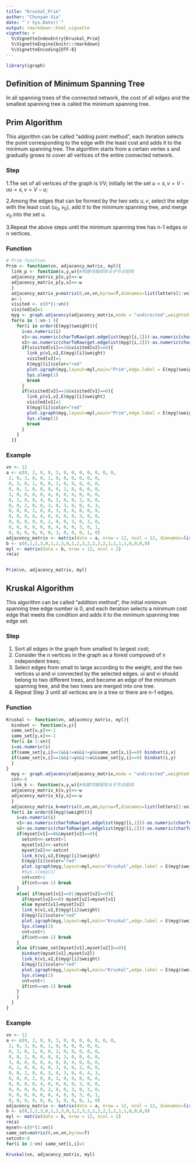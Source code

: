 ```yaml
---
title: "Kruskal_Prim"
author: "Chunyan Xia"
date: "`r Sys.Date()`"
output: rmarkdown::html_vignette
vignette: >
  %\VignetteIndexEntry{Kruskal_Prim}
  %\VignetteEngine{knitr::rmarkdown}
  %\VignetteEncoding{UTF-8}
---
```


```r
library(igraph)
```

## Definition of Minimum Spanning Tree

In all spanning trees of the connected network, the cost of all edges and the smallest spanning tree is called the minimum spanning tree.

## Prim Algorithm

This algorithm can be called "adding point method", each iteration selects the point corresponding to the edge with the least cost and adds it to the minimum spanning tree. The algorithm starts from a certain vertex s and gradually grows to cover all vertices of the entire connected network.

### Step

1.The set of all vertices of the graph is VV; initially let the set $u={s},v=V−uu={s},v=V−u$;

2.Among the edges that can be formed by the two sets $u, v$, select the edge with the least cost $(u_0, v_0)$, add it to the minimum spanning tree, and merge $v_0$ into the set u.

3.Repeat the above steps until the minimum spanning tree has n-1 edges or n vertices.


### Function

```r
# Prim function
Prim <- function(vn, adjacency_matrix, myl){
  link_p <- function(x,y,w){#构建邻接矩阵与子节点矩阵
  adjacency_matrix_p[x,y]<<-w
  adjacency_matrix_p[y,x]<<-w
  }
  adjacency_matrix_p=matrix(0,vn,vn,byrow=T,dimnames=list(letters[1:vn],letters[1:vn])) 
  a<-1
  visited <- c(0*(1:vn))
  visited[a]=1
  myg <- graph.adjacency(adjacency_matrix,mode = "undirected",weighted = TRUE)
  for(o in 1:vn-1 ){
    for(i in order(E(myg)$weight)){
      i=as.numeric(i)
      v1<-as.numeric(charToRaw(get.edgelist(myg)[i,1]))-as.numeric(charToRaw('a'))+1
      v2<-as.numeric(charToRaw(get.edgelist(myg)[i,2]))-as.numeric(charToRaw('a'))+1
      if(visited[v1]==1&&visited[v2]==0){
        link_p(v1,v2,E(myg)[i]$weight)
        visited[v2]=1
        E(myg)[i]$color="red"
        plot.igraph(myg,layout=myl,main="Prim",edge.label = E(myg)$weight)
        Sys.sleep(1)
        break
      }
      if(visited[v2]==1&&visited[v1]==0){
        link_p(v1,v2,E(myg)[i]$weight)
        visited[v1]=1
        E(myg)[i]$color="red"
        plot.igraph(myg,layout=myl,main="Prim",edge.label = E(myg)$weight)
        Sys.sleep(1)
        break
      }
    }
  }}
```

### Example

```r
vn <- 12
a <- c(0, 2, 0, 0, 3, 0, 0, 0, 0, 0, 0, 0,
 2, 0, 3, 0, 0, 1, 0, 0, 0, 0, 0, 0,
 0, 3, 0, 1, 0, 0, 2, 0, 0, 0, 0, 0,
 0, 0, 1, 0, 0, 0, 0, 2, 0, 0, 0, 0,
 3, 0, 0, 0, 0, 4, 0, 0, 4, 0, 0, 0,
 0, 1, 0, 0, 4, 0, 3, 0, 0, 2, 0, 0,
 0, 0, 2, 0, 0, 3, 0, 3, 0, 0, 4, 3,
 0, 0, 0, 2, 0, 0, 3, 0, 0, 0, 0, 0,
 0, 0, 0, 0, 4, 0, 0, 0, 0, 3, 0, 0,
 0, 0, 0, 0, 0, 2, 0, 0, 3, 0, 3, 0,
 0, 0, 0, 0, 0, 0, 4, 0, 0, 3, 0, 1,
 0, 0, 0, 0, 0, 0, 3, 0, 0, 0, 1, 0)
adjacency_matrix <- matrix(data = a, nrow = 12, ncol = 12, dimnames=list(letters[1:vn],letters[1:vn]))
b <- c(0,1,2,3,0,1,2,3,0,1,2,3,2,2,2,2,1,1,1,1,0,0,0,0)
myl <- matrix(data = b, nrow = 12, ncol = 2)
rm(a)


Prim(vn, adjacency_matrix, myl)
```



## Kruskal Algorithm

This algorithm can be called "addition method", the initial minimum spanning tree edge number is 0, and each iteration selects a minimum cost edge that meets the condition and adds it to the minimum spanning tree edge set.

### Step

1. Sort all edges in the graph from smallest to largest cost;
2. Consider the n vertices in the graph as a forest composed of n independent trees;
3. Select edges from small to large according to the weight, and the two vertices ui and vi connected by the selected edges. ui and vi should belong to two different trees, and become an edge of the minimum spanning tree, and the two trees are merged into one tree.
4. Repeat Step 3 until all vertices are in a tree or there are n-1 edges.

### Function
```r
Kruskal <- function(vn, adjacency_matrix, myl){
  bindset <- function(x,y){
  same_set[x,y]<<-1
  same_set[y,x]<<-1
  for(i in 1:vn){
  i=as.numeric(i)
  if(same_set[y,i]==1&&i!=x&&i!=y&&same_set[x,i]==0) bindset(i,x)
  if(same_set[x,i]==1&&i!=y&&i!=x&&same_set[y,i]==0) bindset(i,y)
  }
}
  myg <- graph.adjacency(adjacency_matrix,mode = "undirected",weighted = TRUE)
  cnt<-0
  link_k <- function(x,y,w){#构建邻接矩阵与子节点矩阵
  adjacency_matrix_k[x,y]<<-w
  adjacency_matrix_k[y,x]<<-w
  }
  adjacency_matrix_k=matrix(0,vn,vn,byrow=T,dimnames=list(letters[1:vn],letters[1:vn])) #创建k子树邻接矩阵
  for(i in order(E(myg)$weight)){
    i=as.numeric(i)
    v1<-as.numeric(charToRaw(get.edgelist(myg)[i,1]))-as.numeric(charToRaw('a'))+1
    v2<-as.numeric(charToRaw(get.edgelist(myg)[i,2]))-as.numeric(charToRaw('a'))+1
    if(myset[v1]==0&&myset[v2]==0){
      setcnt<<-setcnt+1
      myset[v1]<<-setcnt
      myset[v2]<<-setcnt
      link_k(v1,v2,E(myg)[i]$weight)
      E(myg)[i]$color="red"
      plot.igraph(myg,layout=myl,main="Kruskal",edge.label = E(myg)$weight)
      #Sys.sleep(1)
      cnt=cnt+1
      if(cnt==vn-1) break
    }
    else{ if(myset[v1]==0||myset[v2]==0){
      if(myset[v2]==0) myset[v2]=myset[v1]
      else myset[v1]=myset[v2]
      link_k(v1,v2,E(myg)[i]$weight)
      E(myg)[i]$color="red"
      plot.igraph(myg,layout=myl,main="Kruskal",edge.label = E(myg)$weight)
      Sys.sleep(1)
      cnt=cnt+1
      if(cnt==vn-1) break
    }
    else if(same_set[myset[v1],myset[v2]]==0){
      bindset(myset[v1],myset[v2])
      link_k(v1,v2,E(myg)[i]$weight)
      E(myg)[i]$color="red"
      plot.igraph(myg,layout=myl,main="Kruskal",edge.label = E(myg)$weight)
      Sys.sleep(1)
      cnt=cnt+1
      if(cnt==vn-1) break
    }
    }
  }
}
```

### Example

```r
vn <- 12
a <- c(0, 2, 0, 0, 3, 0, 0, 0, 0, 0, 0, 0,
 2, 0, 3, 0, 0, 1, 0, 0, 0, 0, 0, 0,
 0, 3, 0, 1, 0, 0, 2, 0, 0, 0, 0, 0,
 0, 0, 1, 0, 0, 0, 0, 2, 0, 0, 0, 0,
 3, 0, 0, 0, 0, 4, 0, 0, 4, 0, 0, 0,
 0, 1, 0, 0, 4, 0, 3, 0, 0, 2, 0, 0,
 0, 0, 2, 0, 0, 3, 0, 3, 0, 0, 4, 3,
 0, 0, 0, 2, 0, 0, 3, 0, 0, 0, 0, 0,
 0, 0, 0, 0, 4, 0, 0, 0, 0, 3, 0, 0,
 0, 0, 0, 0, 0, 2, 0, 0, 3, 0, 3, 0,
 0, 0, 0, 0, 0, 0, 4, 0, 0, 3, 0, 1,
 0, 0, 0, 0, 0, 0, 3, 0, 0, 0, 1, 0)
adjacency_matrix <- matrix(data = a, nrow = 12, ncol = 12, dimnames=list(letters[1:vn],letters[1:vn]))
b <- c(0,1,2,3,0,1,2,3,0,1,2,3,2,2,2,2,1,1,1,1,0,0,0,0)
myl <- matrix(data = b, nrow = 12, ncol = 2)
rm(a)
myset<-c(0*(1:vn))
same_set=matrix(0,vn,vn,byrow=T)
setcnt<-0
for(i in 1:vn) same_set[i,i]=1

Kruskal(vn, adjacency_matrix, myl)
```


